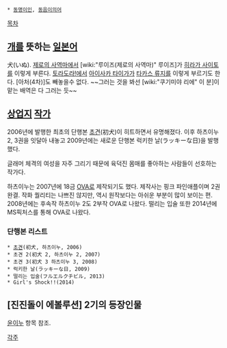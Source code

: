  * [[동명이인]], [[동음이의어]]
[[목차]]

== [[개]]를 뜻하는 [[일본어]] ==
犬(いぬ). [[제로의 사역마]]에서 [wiki:"루이즈(제로의 사역마)" 루이즈]가 [[히라가 사이토]]를 이렇게 부른다. [[토라도라!]]에서 [[아이사카 타이가]]가 [[타카스 류지]]를 이렇게 부르기도 한다. [아처(4차)]도 빼놓을수 없다. ~~그러는 것을 봐선 [wiki:"쿠기미야 리에" 이 분]이 맡는 배역은 다 그러는 듯~~

== [[상업지]] [[작가]] ==
2006년에 발행한 최초의 단행본 [[초견]](初犬)이 히트하면서 유명해졌다. 이후 하츠이누 2, 3권을 잇달아 내놓고 2009년에는 새로운 단행본 럭키한 날(ラッキーな日)을 발행했다.

글래머 체격의 여성을 자주 그리기 때문에 육덕진 몸매를 좋아하는 사람들이 선호하는 작가다.

하츠이누는 2007년에 18금 [[OVA]]로 제작되기도 했다. 제작사는 핑크 파인애플이며 2권 완결. 작화 퀄리티는 나쁘진 않지만, 역시 원작보다는 아쉬운 부분이 많이 보이는 편. 2008년에는 후속작 하츠이누 2도 2부작 OVA로 나왔다.
떨리는 입술 또한 2014년에 MS픽처스를 통해 OVA로 나왔다.

=== 단행본 리스트 ===
 * [[초견]](初犬, 하츠이누, 2006)
 * 초견 2(初犬 2, 하츠이누 2, 2007)
 * 초견 3(初犬 3 하츠이누 3, 2008)
 * 럭키한 날(ラッキーな日, 2009)
 * 떨리는 입술(フルエルクチビル, 2013)
 * Girl's Shock!!(2014)
== [진진돌이 에볼루션] 2기의 등장인물 ==
[[윤이누]] 항목 참조.

[[각주]]
